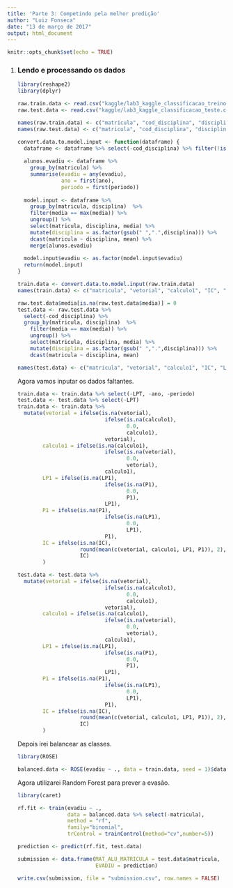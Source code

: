```yaml
---
title: 'Parte 3: Competindo pela melhor predição'
author: "Luiz Fonseca"
date: "13 de março de 2017"
output: html_document
---
```


```r
knitr::opts_chunk$set(echo = TRUE)
```

<ol>
<li><h3>Lendo e processando os dados</h3></li>

```r
library(reshape2)
library(dplyr)

raw.train.data <- read.csv("kaggle/lab3_kaggle_classificacao_treino.csv")
raw.test.data <- read.csv("kaggle/lab3_kaggle_classificacao_teste.csv")

names(raw.train.data) <- c("matricula", "cod_disciplina", "disciplina", "ano", "periodo", "media", "evadiu")
names(raw.test.data) <- c("matricula", "cod_disciplina", "disciplina", "ano", "periodo", "media")

convert.data.to.model.input <- function(dataframe) {
  dataframe <- dataframe %>% select(-cod_disciplina) %>% filter(!is.na(media))
  
  alunos.evadiu <- dataframe %>%
    group_by(matricula) %>%
    summarise(evadiu = any(evadiu),
              ano = first(ano),
              periodo = first(periodo))
    
  model.input <- dataframe %>%
    group_by(matricula, disciplina)  %>%
    filter(media == max(media)) %>%
    ungroup() %>%
    select(matricula, disciplina, media) %>% 
    mutate(disciplina = as.factor(gsub(" ",".",disciplina))) %>%
    dcast(matricula ~ disciplina, mean) %>%
    merge(alunos.evadiu)
  
  model.input$evadiu <- as.factor(model.input$evadiu)
  return(model.input)
}

train.data <- convert.data.to.model.input(raw.train.data)
names(train.data) <- c("matricula", "vetorial", "calculo1", "IC", "LP1", "LPT", "P1", "evadiu", "ano", "periodo")

raw.test.data$media[is.na(raw.test.data$media)] = 0
test.data <- raw.test.data %>% 
  select(-cod_disciplina) %>% 
  group_by(matricula, disciplina)  %>%
    filter(media == max(media)) %>%
    ungroup() %>%
    select(matricula, disciplina, media) %>% 
    mutate(disciplina = as.factor(gsub(" ",".",disciplina))) %>%
    dcast(matricula ~ disciplina, mean)

names(test.data) <- c("matricula", "vetorial", "calculo1", "IC", "LP1", "LPT", "P1")
```

Agora vamos inputar os dados faltantes.

```r
train.data <- train.data %>% select(-LPT, -ano, -periodo)
test.data <- test.data %>% select(-LPT)
train.data <- train.data %>%
  mutate(vetorial = ifelse(is.na(vetorial),
                            ifelse(is.na(calculo1),
                                   0.0,
                                   calculo1),
                            vetorial),
        calculo1 = ifelse(is.na(calculo1),
                            ifelse(is.na(vetorial),
                                   0.0,
                                   vetorial),
                            calculo1),
        LP1 = ifelse(is.na(LP1),
                            ifelse(is.na(P1),
                                   0.0,
                                   P1),
                            LP1),
        P1 = ifelse(is.na(P1),
                            ifelse(is.na(LP1),
                                   0.0,
                                   LP1),
                            P1),
        IC = ifelse(is.na(IC),
                    round(mean(c(vetorial, calculo1, LP1, P1)), 2),
                    IC)
        )

test.data <- test.data %>%
  mutate(vetorial = ifelse(is.na(vetorial),
                            ifelse(is.na(calculo1),
                                   0.0,
                                   calculo1),
                            vetorial),
        calculo1 = ifelse(is.na(calculo1),
                            ifelse(is.na(vetorial),
                                   0.0,
                                   vetorial),
                            calculo1),
        LP1 = ifelse(is.na(LP1),
                            ifelse(is.na(P1),
                                   0.0,
                                   P1),
                            LP1),
        P1 = ifelse(is.na(P1),
                            ifelse(is.na(LP1),
                                   0.0,
                                   LP1),
                            P1),
        IC = ifelse(is.na(IC),
                    round(mean(c(vetorial, calculo1, LP1, P1)), 2),
                    IC)
        )
```

Depois irei balancear as classes.

```r
library(ROSE)

balanced.data <- ROSE(evadiu ~ ., data = train.data, seed = 1)$data
```

Agora utilizarei Random Forest para prever a evasão.

```r
library(caret)

rf.fit <- train(evadiu ~ .,
                data = balanced.data %>% select(-matricula),
                method = "rf",
                family="binomial",
                trControl = trainControl(method="cv",number=5))

prediction <- predict(rf.fit, test.data)

submission <- data.frame(MAT_ALU_MATRICULA = test.data$matricula,
                         EVADIU = prediction)

write.csv(submission, file = "submission.csv", row.names = FALSE)
```

</ol>
